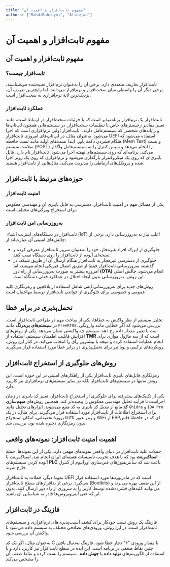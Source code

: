```yaml
---
title: "مفهوم ثابت‌افزار و اهمیت آن"
authors: ["MahdiBahreyni", "Alinejad"]
---
```


# مفهوم ثابت‌افزار و اهمیت آن

## مفهوم <Tooltip tip="Firmware"><span>ثابت‌افزار</span></Tooltip> و اهمیت آن

### ثابت‌افزار چیست؟

ثابت‌افزار تعاریف متعددی دارد. برخی آن را به‌عنوان
<Tooltip tip="Embedded Software"><span>نرم‌افزار تعبیه‌شده</span></Tooltip>
می‌شناسند، برخی دیگر آن را واسطی میان سخت‌افزار و نرم‌افزار می‌دانند، اما رایج‌ترین تعریف آن، نزدیک‌ترین لایۀ نرم‌افزاری به سخت‌افزار است.

### عملکرد ثابت‌افزار

ثابت‌افزار یک نرم‌افزار برنامه‌پذیر است که با جزئیات سخت‌افزار در ارتباط است، مانند تغییر مقادیر رجیسترهای خاص یا تنظیمات سخت‌افزار. در سیستم‌هایی همچون لپ‌تاپ‌ها و رایانه‌‌های شخصی که سیستم‌عامل دارند،  ثابت‌افزار اولین نرم‌افزاری است که اجرا می‌شود. به‌عنوان مثال، در لپ‌تاپ‌های امروزی ثابت‌افزار UEFI استفاده می‌شود که هنگام فشردن دکمۀ پاور، ابتدا تست‌های اولیه مانند تست حافظه (Mem Test) و تست سلامت سیستم (POST) را انجام می‌دهد و سپس کنترل را به سیستم‌عامل واگذار می‌کند. برنامه‌ای که روی سیستم‌های نهفته اجرا می‌شود، ثابت‌افزار نام دارد. فایل باینری‌ای که روی یک میکروکنترلر بارگذاری می‌شود و نرم‌افزاری که روی یک روتر اجرا شده و پروتکل‌های ارتباطی را مدیریت می‌کند، مثال‌هایی از ثابت‌افزار هستند.


## حوزه‌های مرتبط با ثابت‌افزار

### امنیت ثابت‌افزار

یکی از مسائل مهم در امنیت ثابت‌افزار، دسترسی به فایل باینری آن و مهندسی معکوس برای استخراج ویژگی‌های مختلف است.

### به‌روزرسانی امن ثابت‌افزار

 ثابت‌افزار در دستگاه‌های اینترنت اشیاء (IoT) اغلب نیاز به به‌روزرسانی دارد. برخی از چالش‌های امنیتی آن عبارت‌اند از:

- جلوگیری از این‌که افراد غیرمجاز، خود را به‌عنوان سرور ثابت‌افزار معرفی کرده و نسخه‌ای آلوده از ثابت‌افزار را روی دستگاه نصب کنند.
- جلوگیری از دسترسی غیرمجاز به ثابت‌افزار هنگام ارسال آن از طریق شبکه. در گذشته، به‌روزرسانی ثابت‌افزار فقط از طریق اتصال فیزیکی انجام می‌شد، اما امروزه بیشتر به‌ صورت به‌روزرسانی از راه دور
<Tooltip tip="Over the Air"><span>**(OTA)**</span></Tooltip>
انجام می‌شود. چالش اصلی این روش، به‌روزرسانی بدون ایجاد اختلال در عملکرد فعلی دستگاه است.

روش‌های جدید برای به‌روزرسانی ایمن شامل استفاده از بلاکچین و رمزنگاری کلید عمومی و خصوصی برای جلوگیری از خواندن ثابت‌افزار توسط مهاجمان است.

## تحمل‌پذیری در برابر خطا

تحلیل سیستم از نظر واکنش به خطاها، یکی از مباحث مهم در طراحی ثابت‌افزار است. در
<Tooltip tip="Real-Time Systems"><span>**سیستم‌های بی‌درنگ**</span></Tooltip>
مانند `FreeRTOS`، بررسی می‌شود که اگر خطایی مانند وارونگی بیت یا تغییر مقدار داده رخ دهد، سیستم چه واکنشی نشان می‌دهد.
یکی از روش‌های افزایش قابلیت اطمینان سیستم، استفاده از
<Tooltip tip="Triple Modular Redundancy"><span>**TMR**</span></Tooltip>
است که از سه ماژول موازی برای انجام عملیات استفاده کرده و نتیجه با بیشترین رأی را انتخاب می‌کند. در کنار این روش، رویکردهای ترکیبی و پویا نیز برای تحمل‌پذیری در برابر خطا مورد استفاده قرار می‌گیرند.

## روش‌های جلوگیری از استخراج ثابت‌افزار


رمزنگاری فایل‌های باینری ثابت‌افزار یکی از راهکارهای امنیتی در این حوزه است. این روش نه‌تنها در سیستم‌های ثابت‌افزار بلکه در سایر سیستم‌های نرم‌افزاری نیز کاربرد دارد.

یکی از تکنیک‌های پیشرفته برای جلوگیری از استخراج ثابت‌افزار، تغییر کد باینری در زمان اجراست تا فرآیند تحلیل مهندسی معکوس را پیچیده‌تر کند. همچنین روش‌های
<Tooltip tip="Obfuscation"><span>**مبهم‌سازی کد**</span></Tooltip>
مانع از تبدیل کد باینری به کد منبع می‌شوند.
        ابزارهای تحلیل مانند `Ghidra` و `IDA Pro` برای استخراج اطلاعات از ثابت‌افزار مورد استفاده قرار می‌گیرند. برای مثال، در یک پروژۀ تحقیقاتی، امکان استخراج `UUID` و رمز عبور WiFi از ESPای که در حافظۀ فلش بدون رمزنگاری ذخیره شده بود، بررسی شد.

## اهمیت امنیت ثابت‌افزار: نمونه‌های واقعی

حملات علیه ثابت‌افزار در دنیای واقعی نمونه‌های مهمی دارد. یکی از این نمونه‌ها، حملۀ
<Tooltip tip="Stuxnet"><span>**استاکس‌نت**</span></Tooltip>
بود که با هدف تخریب تأسیسات هسته‌ای ایران انجام شد. استاکس‌نت با آلوده کردن سیستم‌های
<Tooltip tip="Programmable Logic Controller"><span>**PLC**</span></Tooltip>
باعث شد که سانتریفیوژهای غنی‌سازی اورانیوم از کنترل خارج شوند.

نمونۀ دیگر، حملات به ثابت‌افزار UEFI است که در مادربوردها مورد استفاده قرار می‌گیرد. برخی از بدافزارهای سطح ثابت‌افزار (Bootkits) از این ضعف بهره می‌برند و می‌توانند کلیدهای فشرده‌شده توسط کاربر را به سروری از راه دور ارسال کنند، بدون این‌که حتی آنتی‌ویروس‌ها قادر به شناسایی آن باشند.

## <Tooltip tip="Fuzzing"><span>فازینگ</span></Tooltip> در ثابت‌افزار

فازینگ یک روش تست خودکار برای کشف آسیب‌پذیری‌های نرم‌افزاری و سیستم‌های ثابت‌افزار است. در این روش، ورودی‌های تصادفی مختلف به سیستم داده می‌شود تا واکنش آن بررسی شود.

به‌عنوان مثال، اگر یک کد C با مقدار ورودی "۴" دچار خطا شود، فازینگ به‌دنبال یافتن چنین نقاط ضعفی در برنامه است. این ایده در سطح ثابت‌افزار نیز کاربرد دارد و با استفاده از الگوریتم‌های
<Tooltip tip="Generation-Based"><span>**تولید داده**</span></Tooltip>
یا
<Tooltip tip="Mutation-Based"><span>**جهش داده**</span></Tooltip>
، سیستم را تست کرده و نقاط ضعف آن را مشخص می‌کند.